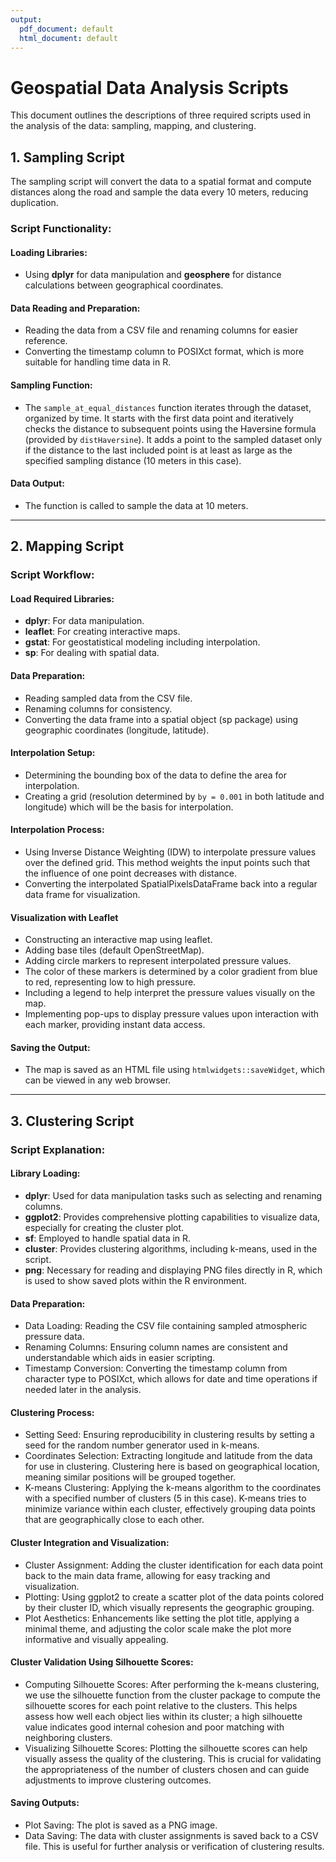 ```yaml
---
output:
  pdf_document: default
  html_document: default
---
```

# Geospatial Data Analysis Scripts

This document outlines the descriptions of three required scripts used in the analysis of the data: sampling, mapping, and clustering. 

## 1. Sampling Script

The sampling script will convert the data to a spatial format and compute distances along the road and sample the data every 10 meters, reducing duplication.

### Script Functionality:

#### Loading Libraries: 
- Using **dplyr** for data manipulation and **geosphere** for distance calculations between geographical coordinates.

#### Data Reading and Preparation:
- Reading the data from a CSV file and renaming columns for easier reference. 
- Converting the timestamp column to POSIXct format, which is more suitable for handling time data in R.

#### Sampling Function:
- The `sample_at_equal_distances` function iterates through the dataset, organized by time. It starts with the first data point and iteratively checks the distance to subsequent points using the Haversine formula (provided by `distHaversine`). It adds a point to the sampled dataset only if the distance to the last included point is at least as large as the specified sampling distance (10 meters in this case).

#### Data Output:
- The function is called to sample the data at 10 meters.

---

## 2. Mapping Script

### Script Workflow:

#### Load Required Libraries:
- **dplyr**: For data manipulation.
- **leaflet**: For creating interactive maps.
- **gstat**: For geostatistical modeling including interpolation.
- **sp**: For dealing with spatial data.

#### Data Preparation:
- Reading sampled data from the CSV file.
- Renaming columns for consistency.
- Converting the data frame into a spatial object (sp package) using geographic coordinates (longitude, latitude).

#### Interpolation Setup:
- Determining the bounding box of the data to define the area for interpolation.
- Creating a grid (resolution determined by `by = 0.001` in both latitude and longitude) which will be the basis for interpolation.

#### Interpolation Process:
- Using Inverse Distance Weighting (IDW) to interpolate pressure values over the defined grid. This method weights the input points such that the influence of one point decreases with distance.
- Converting the interpolated SpatialPixelsDataFrame back into a regular data frame for visualization.

#### Visualization with Leaflet
- Constructing an interactive map using leaflet.
- Adding base tiles (default OpenStreetMap).
- Adding circle markers to represent interpolated pressure values. 
- The color of these markers is determined by a color gradient from blue to red, representing low to high pressure. 
- Including a legend to help interpret the pressure values visually on the map.
- Implementing pop-ups to display pressure values upon interaction with each marker, providing instant data access.

#### Saving the Output:
- The map is saved as an HTML file using `htmlwidgets::saveWidget`, which can be viewed in any web browser.

---

## 3. Clustering Script

### Script Explanation:

#### Library Loading:
- **dplyr**: Used for data manipulation tasks such as selecting and renaming columns.
- **ggplot2**: Provides comprehensive plotting capabilities to visualize data, especially for creating the cluster plot.
- **sf**: Employed to handle spatial data in R.
- **cluster**: Provides clustering algorithms, including k-means, used in the script.
- **png**: Necessary for reading and displaying PNG files directly in R, which is used to show saved plots within the R environment.

#### Data Preparation:
- Data Loading: Reading the CSV file containing sampled atmospheric pressure data.
- Renaming Columns: Ensuring column names are consistent and understandable which aids in easier scripting.
- Timestamp Conversion: Converting the timestamp column from character type to POSIXct, which allows for date and time operations if needed later in the analysis.

#### Clustering Process:
- Setting Seed: Ensuring reproducibility in clustering results by setting a seed for the random number generator used in k-means.
- Coordinates Selection: Extracting longitude and latitude from the data for use in clustering. Clustering here is based on geographical location, meaning similar positions will be grouped together.
- K-means Clustering: Applying the k-means algorithm to the coordinates with a specified number of clusters (5 in this case). K-means tries to minimize variance within each cluster, effectively grouping data points that are geographically close to each other.

#### Cluster Integration and Visualization:
- Cluster Assignment: Adding the cluster identification for each data point back to the main data frame, allowing for easy tracking and visualization.
- Plotting: Using ggplot2 to create a scatter plot of the data points colored by their cluster ID, which visually represents the geographic grouping.
- Plot Aesthetics: Enhancements like setting the plot title, applying a minimal theme, and adjusting the color scale make the plot more informative and visually appealing.

#### Cluster Validation Using Silhouette Scores:
- Computing Silhouette Scores: After performing the k-means clustering, we use the silhouette function from the cluster package to compute the silhouette scores for each point relative to the clusters. This helps assess how well each object lies within its cluster; a high silhouette value indicates good internal cohesion and poor matching with neighboring clusters.
- Visualizing Silhouette Scores: Plotting the silhouette scores can help visually assess the quality of the clustering. This is crucial for validating the appropriateness of the number of clusters chosen and can guide adjustments to improve clustering outcomes.

#### Saving Outputs:
- Plot Saving: The plot is saved as a PNG image.
- Data Saving: The data with cluster assignments is saved back to a CSV file. This is useful for further analysis or verification of clustering results.
